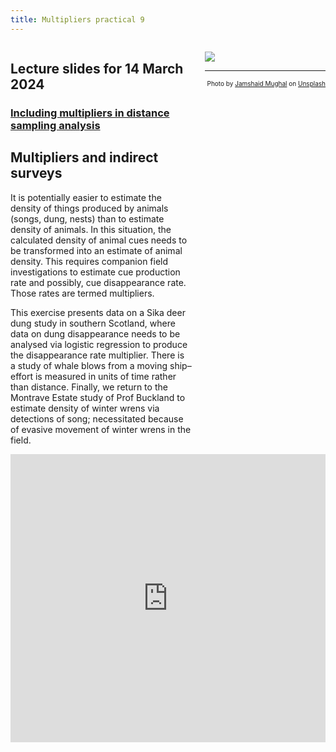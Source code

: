 ```yaml
---
title: Multipliers practical 9
---
```


:::: {.columns}

::: {.column width='60%'}
::: {.callout-tip}
## Lecture slides for 14 March 2024

### [Including multipliers in distance sampling analysis](../lectures/BlockI-22.pdf)
:::

## Multipliers and indirect surveys

It is potentially easier to estimate the density of things produced by animals (songs, dung, nests) than to estimate density of animals.  In this situation, the calculated density of animal cues needs to be transformed into an estimate of animal density.  This requires companion field investigations to estimate cue production rate and possibly, cue disappearance rate.  Those rates are termed multipliers.

This exercise presents data on a Sika deer dung study in southern Scotland, where data on dung disappearance needs to be analysed via logistic regression to produce the disappearance rate multiplier.  There is a study of whale blows from a moving ship--effort is measured in units of time rather than distance.  Finally, we return to the Montrave Estate study of Prof Buckland to estimate density of winter wrens via detections of song; necessitated because of evasive movement of winter wrens in the field.

:::

::: {.column width='40%'}
![](multipliers-unsplash.jpg)

---
<p style="font-size: x-small; text-align:right">Photo by <a href="https://unsplash.com/@jamshaidpro?utm_source=unsplash&utm_medium=referral&utm_content=creditCopyText">Jamshaid Mughal</a> on <a href="https://unsplash.com/s/photos/nests?utm_source=unsplash&utm_medium=referral&utm_content=creditCopyText">Unsplash</a></p>
:::

::::



<div style="position: relative; padding-bottom: 91.52542372881356%; height: 0;"><iframe src="https://www.loom.com/embed/48f5138c184040b8be50bdda24ad24db?sid=ffc54a97-80db-4fce-b7e7-867d65b157ee" frameborder="0" webkitallowfullscreen mozallowfullscreen allowfullscreen style="position: absolute; top: 0; left: 0; width: 100%; height: 100%;"></iframe></div>

